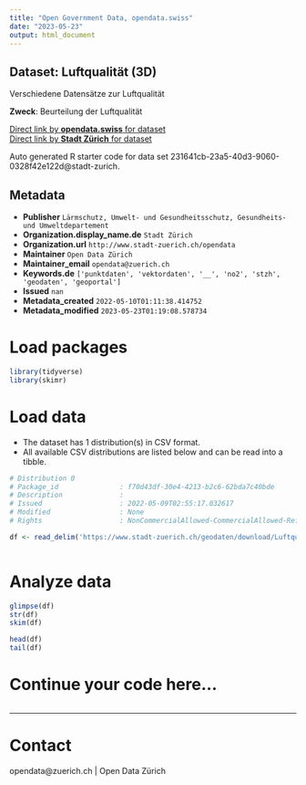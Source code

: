 ```yaml
---
title: "Open Government Data, opendata.swiss"
date: "2023-05-23"
output: html_document
---
```


## Dataset: Luftqualität (3D)

Verschiedene Datensätze zur Luftqualität

**Zweck**: Beurteilung der Luftqualität

[Direct link by **opendata.swiss** for dataset](https://opendata.swiss/de/dataset/luftqualitat)<br>
[Direct link by **Stadt Zürich** for dataset](https://data.stadt-zuerich.ch/dataset/geo_luftqualitaet)

Auto generated R starter code for data set 231641cb-23a5-40d3-9060-0328f42e122d@stadt-zurich.

## Metadata

- **Publisher** `Lärmschutz, Umwelt- und Gesundheitsschutz, Gesundheits- und Umweltdepartement`
- **Organization.display_name.de** `Stadt Zürich`
- **Organization.url** `http://www.stadt-zuerich.ch/opendata`
- **Maintainer** `Open Data Zürich`
- **Maintainer_email** `opendata@zuerich.ch`
- **Keywords.de** `['punktdaten', 'vektordaten', '__', 'no2', 'stzh', 'geodaten', 'geoportal']`
- **Issued** `nan`
- **Metadata_created** `2022-05-10T01:11:38.414752`
- **Metadata_modified** `2023-05-23T01:19:08.578734`


# Load packages

```r

library(tidyverse)
library(skimr)

```

# Load data

-   The dataset has 1 distribution(s) in CSV format.
-   All available CSV distributions are listed below and can be read into a tibble.

```r

# Distribution 0
# Package_id               : f70d43df-30e4-4213-b2c6-62bda7c40bde
# Description              : 
# Issued                   : 2022-05-09T02:55:17.032617
# Modified                 : None
# Rights                   : NonCommercialAllowed-CommercialAllowed-ReferenceNotRequired

df <- read_delim('https://www.stadt-zuerich.ch/geodaten/download/Luftqualitaet?format=10008')



```

# Analyze data

```r

glimpse(df)
str(df)
skim(df)

head(df)
tail(df)

```

# Continue your code here...

```r

```

------------------------------------------------------------------------

# Contact

opendata@zuerich.ch | Open Data Zürich
